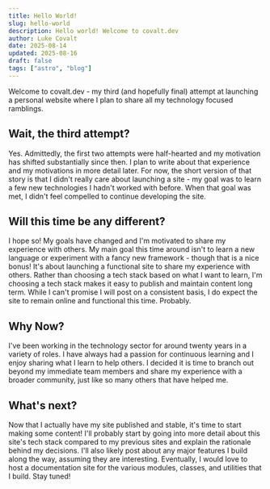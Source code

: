 ```yaml
---
title: Hello World!
slug: hello-world
description: Hello world! Welcome to covalt.dev
author: Luke Covalt
date: 2025-08-14
updated: 2025-08-16
draft: false
tags: ["astro", "blog"]
---
```


Welcome to covalt.dev - my third (and hopefully final) attempt at launching a
personal website where I plan to share all my technology focused ramblings.

## Wait, the third attempt?

Yes. Admittedly, the first two attempts were half-hearted and my motivation has
shifted substantially since then. I plan to write about that experience and my
motivations in more detail later. For now, the short version of that story is
that I didn't really care about launching a site - my goal was to learn a few
new technologies I hadn't worked with before. When that goal was met, I didn't
feel compelled to continue developing the site.

## Will this time be any different?

I hope so! My goals have changed and I'm motivated to share my experience with
others. My main goal this time around isn't to learn a new language or
experiment with a fancy new framework - though that is a nice bonus! It's about
launching a functional site to share my experience with others. Rather than
choosing a tech stack based on what I want to learn, I'm choosing a tech stack
makes it easy to publish and maintain content long term. While I can't promise I
will post on a consistent basis, I do expect the site to remain online and
functional this time. Probably.

## Why Now?

I've been working in the technology sector for around twenty years in a variety
of roles. I have always had a passion for continuous learning and I enjoy
sharing what I learn to help others. I decided it is time to branch out beyond
my immediate team members and share my experience with a broader community, just
like so many others that have helped me.

## What's next?

Now that I actually have my site published and stable, it's time to start making
some content! I'll probably start by going into more detail about this site's
tech stack compared to my previous sites and explain the rationale behind my
decisions. I'll also likely post about any major features I build along the way,
assuming they are interesting. Eventually, I would love to host a documentation
site for the various modules, classes, and utilities that I build. Stay tuned!
